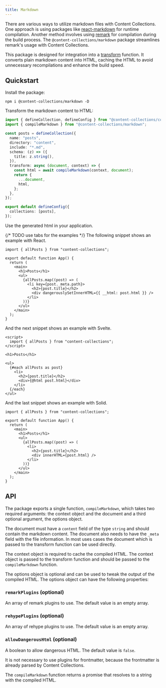```yaml
---
title: Markdown
---
```


There are various ways to utilize markdown files with Content Collections. One approach is using packages like [react-markdown](https://github.com/remarkjs/react-markdown) for runtime compilation. Another method involves using [remark](https://github.com/remarkjs/remark) for compilation during the build process. The `@content-collections/markdown` package streamlines remark's usage with Content Collections.

This package is designed for integration into a [transform](/docs/transform) function. It converts plain markdown content into HTML, caching the HTML to avoid unnecessary recompilations and enhance the build speed.

## Quickstart

Install the package:

```package-install
npm i @content-collections/markdown -D
```

Transform the markdown content to HTML:

```ts
import { defineCollection, defineConfig } from "@content-collections/core";
import { compileMarkdown } from "@content-collections/markdown";

const posts = defineCollection({
  name: "posts",
  directory: "content",
  include: "*.md",
  schema: (z) => ({
    title: z.string(),
  }),
  transform: async (document, context) => {
    const html = await compileMarkdown(context, document);
    return {
      ...document,
      html,
    };
  },
});

export default defineConfig({
  collections: [posts],
});
```

Use the generated html in your application.

{/* TODO use tabs for the examples */}
The following snippet shows an example with React.

```tsx
import { allPosts } from "content-collections";

export default function App() {
  return (
    <main>
      <h1>Posts</h1>
      <ul>
        {allPosts.map((post) => (
          <li key={post._meta.path}>
            <h2>{post.title}</h2>
            <div dangerouslySetInnerHTML={{ __html: post.html }} />
          </li>
        ))}
      </ul>
    </main>
  );
}
```

And the next snippet shows an example with Svelte.

```svelte
<script>
  import { allPosts } from "content-collections";
</script>

<h1>Posts</h1>

<ul>
  {#each allPosts as post}
    <li>
      <h2>{post.title}</h2>
      <div>{@html post.html}</div>
    </li>
  {/each}
</ul>
```

And the last snippet shows an example with Solid.

```tsx
import { allPosts } from "content-collections";

export default function App() {
  return (
    <main>
      <h1>Posts</h1>
      <ul>
        {allPosts.map((post) => (
          <li>
            <h2>{post.title}</h2>
            <div innerHTML={post.html} />
          </li>
        ))}
      </ul>
    </main>
  );
}
```

## API

The package exports a single function, `compileMarkdown`, which takes two required arguments: the context object and the document and a third optional argument, the options object.

The document must have a `content` field of the type `string` and should contain the markdown content. The document also needs to have the `_meta` field with the file information. In most uses cases the document which is passed to the transform function can be used directly.

The context object is required to cache the compiled HTML. The context object is passed to the transform function and should be passed to the `compileMarkdown` function.

The options object is optional and can be used to tweak the output of the compiled HTML. The options object can have the following properties:

### `remarkPlugins` (optional)

An array of remark plugins to use. The default value is an empty array.

### `rehypePlugins` (optional)

An array of rehype plugins to use. The default value is an empty array.

### `allowDangerousHtml` (optional)

A boolean to allow dangerous HTML. The default value is `false`.

It is not necessary to use plugins for frontmatter, because the frontmatter is already parsed by Content Collections.

The `compileMarkdown` function returns a promise that resolves to a string with the compiled HTML.
